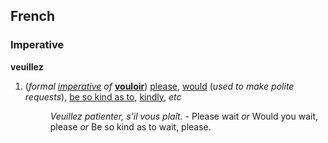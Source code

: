 ==French==
===Imperative===
'''veuillez'''

#(''formal [[imperative]] of'' '''[[vouloir]]''') [[please]], [[would]] (''used to make polite requests''), [[be so kind as to]], [[kindly]], ''etc''
#:''Veuillez patienter, s'il vous plaît.'' - Please wait ''or'' Would you wait, please ''or'' Be so kind as to wait, please.